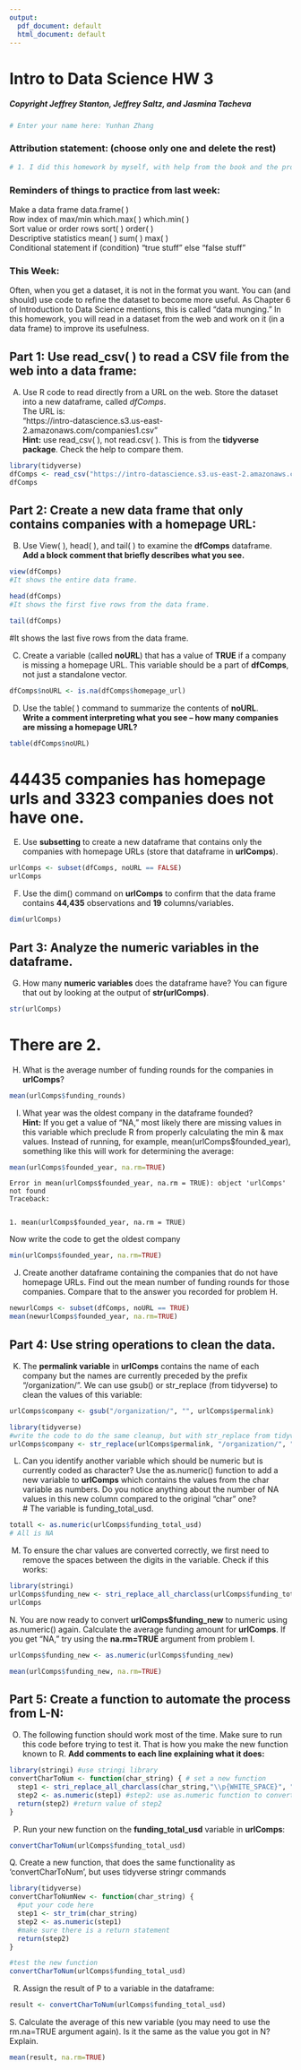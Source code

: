 ---
output:
  pdf_document: default
  html_document: default
---
# Intro to Data Science HW 3

##### Copyright Jeffrey Stanton, Jeffrey Saltz, and Jasmina Tacheva


```{r}
# Enter your name here: Yunhan Zhang
```

### Attribution statement: (choose only one and delete the rest)


```{r}
# 1. I did this homework by myself, with help from the book and the professor.
```

### Reminders of things to practice from last week: 
Make a data frame		data.frame( ) <br>
Row index of max/min	which.max( )  which.min( )<br>
Sort value or order rows	sort( )   order( )<br>
Descriptive statistics 	mean( ) sum( ) max( ) <br>
Conditional statement	if (condition) “true stuff” else “false stuff”<br>

### This Week: 
Often, when you get a dataset, it is not in the format you want. You can (and should) use code to refine the dataset to become more useful. As Chapter 6 of Introduction to Data Science mentions, this is called “data munging.” In this homework, you will read in a dataset from the web and work on it (in a data frame) to improve its usefulness.


## Part 1: Use read_csv( ) to read a CSV file from the web into a data frame:

A.	Use R code to read directly from a URL on the web. Store the dataset into a new dataframe, called *dfComps*. <br>
The URL is:    <br>
"https://intro-datascience.s3.us-east-2.amazonaws.com/companies1.csv" <br>
**Hint:** use read_csv( ), not read.csv( ). This is from the **tidyverse package**. Check the help to compare them.



```{r}
library(tidyverse)
dfComps <- read_csv("https://intro-datascience.s3.us-east-2.amazonaws.com/companies1.csv")
dfComps
```

## Part 2: Create a new data frame that only contains companies with a homepage URL:

B.	Use View( ), head( ), and tail( ) to examine the **dfComps** dataframe. <br>
**Add a block comment that briefly describes what you see.**


```{r}
view(dfComps)
#It shows the entire data frame.
```

```{r}
head(dfComps)
#It shows the first five rows from the data frame.
```
```{r}
tail(dfComps)
```
#It shows the last five rows from the data frame.

C.	Create a variable (called **noURL**) that has a value of **TRUE** if a company is missing a homepage URL. This variable should be a part of **dfComps**, not just a standalone vector.


```{r}
dfComps$noURL <- is.na(dfComps$homepage_url)
```

D.	Use the table( ) command to summarize the contents of **noURL**. <br>
**Write a comment interpreting what you see – how many companies are missing a homepage URL?**


```{r}
table(dfComps$noURL)
```
# 44435 companies has homepage urls and 3323 companies does not have one.

E.	Use **subsetting** to create a new dataframe that contains only the companies with homepage URLs (store that dataframe in **urlComps**).


```{r}
urlComps <- subset(dfComps, noURL == FALSE)
urlComps
```

F.	Use the dim() command on **urlComps** to confirm that the data frame contains **44,435** observations and **19** columns/variables.


```{r}
dim(urlComps)
```

## Part 3: Analyze the numeric variables in the dataframe.

G.	How many **numeric variables** does the dataframe have? You can figure that out by looking at the output of **str(urlComps)**. 


```{r}
str(urlComps)
```
# There are 2.

H.	What is the average number of funding rounds for the companies in **urlComps**?


```{r}
mean(urlComps$funding_rounds)
```

I.	What year was the oldest company in the dataframe founded? <br>
**Hint:** If you get a value of “NA,” most likely there are missing values in this variable which preclude R from properly calculating the min & max values. Instead of running, for example, mean(urlComps$founded_year), something like this will work for determining the average: 


```{r}
mean(urlComps$founded_year, na.rm=TRUE)
```


    Error in mean(urlComps$founded_year, na.rm = TRUE): object 'urlComps' not found
    Traceback:


    1. mean(urlComps$founded_year, na.rm = TRUE)


Now write the code to get the oldest company


```{r}
min(urlComps$founded_year, na.rm=TRUE)
```

J.	Create another dataframe containing the companies that do not have homepage URLs. Find out the mean number of funding rounds for those companies. Compare that to the answer you recorded for problem H.


```{r}
newurlComps <- subset(dfComps, noURL == TRUE)
mean(newurlComps$founded_year, na.rm=TRUE)
```

## Part 4:  Use string operations to clean the data.

K.	The **permalink variable** in **urlComps** contains the name of each company but the names are currently preceded by the prefix “/organization/”. We can use gsub() or str_replace (from tidyverse) to clean the values of this variable:


```{r}
urlComps$company <- gsub("/organization/", "", urlComps$permalink)

library(tidyverse)
#write the code to do the same cleanup, but with str_replace from tidyverse
urlComps$company <- str_replace(urlComps$permalink, "/organization/", "")
```

L.	Can you identify another variable which should be numeric but is currently coded as character? Use the as.numeric() function to add a new variable to **urlComps** which contains the values from the char variable as numbers. Do you notice anything about the number of NA values in this new column compared to the original “char” one?  
# The variable is funding_total_usd.
```{r}
totall <- as.numeric(urlComps$funding_total_usd)
# All is NA
```

M.	To ensure the char values are converted correctly, we first need to remove the spaces between the digits in the variable. Check if this works:


```{r}
library(stringi)
urlComps$funding_new <- stri_replace_all_charclass(urlComps$funding_total_usd,"\\p{WHITE_SPACE}", "")
urlComps
```

N. You are now ready to convert **urlComps$funding_new** to numeric using as.numeric() again. Calculate the average funding amount for **urlComps**. If you get “NA,” try using the **na.rm=TRUE** argument from problem I.


```{r}
urlComps$funding_new <- as.numeric(urlComps$funding_new)
```
```{r}
mean(urlComps$funding_new, na.rm=TRUE)
```

## Part 5:  Create a function to automate the process from L-N:

O.	The following function should work most of the time. Make sure to run this code before trying to test it. That is how you make the new function known to R. **Add comments to each line explaining what it does:**


```{r}
library(stringi) #use stringi library
convertCharToNum <- function(char_string) { # set a new function
  step1 <- stri_replace_all_charclass(char_string,"\\p{WHITE_SPACE}", "") #step1: remove all space from character 
  step2 <- as.numeric(step1) #step2: use as.numeric function to convert step1 into numeric
  return(step2) #return value of step2
}
```

P.	Run your new function on the **funding_total_usd** variable in **urlComps**:


```{r}
convertCharToNum(urlComps$funding_total_usd)
```

Q. Create a new function, that does the same functionality as 'convertCharToNum', but uses tidyverse stringr commands


```{r}
library(tidyverse)
convertCharToNumNew <- function(char_string) {
  #put your code here
  step1 <- str_trim(char_string)
  step2 <- as.numeric(step1)
  #make sure there is a return statement
  return(step2)
}
```


```{r}
#test the new function
convertCharToNum(urlComps$funding_total_usd)
```

R.	Assign the result of P to a variable in the dataframe:


```{r}
result <- convertCharToNum(urlComps$funding_total_usd)
```

S. Calculate the average of this new variable (you may need to use the rm.na=TRUE argument again). Is it the same as the value you got in N? Explain.


```{r}
mean(result, na.rm=TRUE)
```

